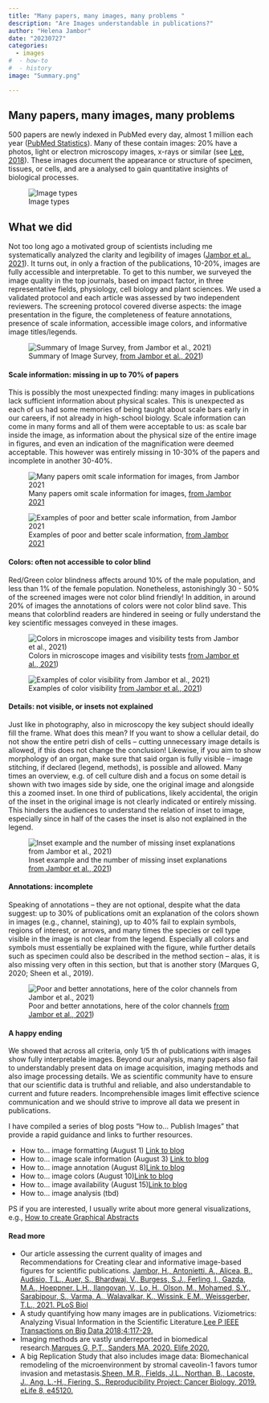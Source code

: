 ```yaml
---
title: "Many papers, many images, many problems "
description: "Are Images understandable in publications?"
author: "Helena Jambor"
date: "20230727"
categories:
  - images
#  - how-to
#  - history
image: "Summary.png"

---
```

## Many papers, many images, many problems 
500 papers are newly indexed in PubMed every day, almost 1 million each year (<a href="https://www.nlm.nih.gov/bsd/index_stats_comp.html">PubMed Statistics</a>). Many of these contain images: 20% have a photos, light or electron microscopy images, x-rays or similar (see <a href ="https://ieeexplore.ieee.org/document/7888968">Lee, 2018</a>). These images document the appearance or structure of specimen, tissues, or cells, and are a analysed to gain quantitative insights of biological processes.

![Image types](ImageTypes.png)

## What we did
Not too long ago a motivated group of scientists including me systematically analyzed the clarity and legibility of images (<a href ="https://journals.plos.org/plosbiology/article?id=10.1371/journal.pbio.3001161">Jambor et al., 2021</a>). It turns out, in only a fraction of the publications, 10-20%, images are fully accessible and interpretable. To get to this number, we surveyed the image quality in the top journals, based on impact factor, in three representative fields, physiology, cell biology and plant sciences. We used a validated protocol and each article was assessed by two independent reviewers. The screening protocol covered diverse aspects: the image presentation in the figure, the completeness of feature annotations, presence of scale information, accessible image colors, and informative image titles/legends.

![Summary of Image Survey, <a href ="https://journals.plos.org/plosbiology/article?id=10.1371/journal.pbio.3001161">from Jambor et al., 2021</a>)](Summary.png){fig-alt="Example images showing the types of problems that were encounterd and their frequency. E.g., scale bars are missing in 45-70% of publicartions with images."}

#### Scale information: missing in up to 70% of papers
This is possibly the most unexpected finding: many images in publications lack sufficient information about physical scales. This is unexpected as each of us had some memories of being taught about scale bars early in our careers, if not already in high-school biology. 
Scale information can come in many forms and all of them were acceptable to us: as scale bar inside the image, as information about the physical size of the entire image in figures, and even an indication of the magnification were deemed acceptable. This however was entirely missing in 10-30% of the papers and incomplete in another 30-40%.

![Many papers omit scale information for images, <a href ="https://journals.plos.org/plosbiology/article?id=10.1371/journal.pbio.3001161">from Jambor 2021</a>](Scale_numbers.png)

![Examples of poor and better scale information, <a href ="https://journals.plos.org/plosbiology/article?id=10.1371/journal.pbio.3001161">from Jambor 2021</a>](Scale_examples.png)


#### Colors: often not accessible to color blind
Red/Green color blindness affects around 10% of the male population, and less than 1% of the female population. Nonetheless, astonishingly 30 - 50% of the screened images were not color blind friendly! 
In addition, in around 20% of images the annotations of colors were not color blind save. This means that colorblind readers are hindered in seeing or fully understand the key scientific messages conveyed in these images.

![Colors in microscope images and visibility tests <a href ="https://journals.plos.org/plosbiology/article?id=10.1371/journal.pbio.3001161">from Jambor et al., 2021</a>)](Colors.png){}

![Examples of color visibility <a href ="https://journals.plos.org/plosbiology/article?id=10.1371/journal.pbio.3001161">from Jambor et al., 2021</a>)](Colors_visibility.png)

#### Details: not visible, or insets not explained 
Just like in photography, also in microscopy the key subject should ideally fill the frame. What does this mean? If you want to show a cellular detail, do not show the entire petri dish of cells – cutting unnecessary image details is allowed, if this does not change the conclusion! Likewise, if you aim to show morphology of an organ, make sure that said organ is fully visible – image stitching, if declared (legend, methods), is possible and allowed. 
Many times an overview, e.g. of cell culture dish and a focus on some detail is shown with two images side by side, one the original image and alongside this a zoomed inset. In one third of publications, likely accidental, the origin of the inset in the original image is not clearly indicated or entirely missing. This hinders the audiences to understand the relation of inset to image, especially since in half of the cases the inset is also not explained in the legend. 

![Inset example and the number of missing inset explanations <a href ="https://journals.plos.org/plosbiology/article?id=10.1371/journal.pbio.3001161">from Jambor et al., 2021</a>)](Insets_numbers.png){}


#### Annotations: incomplete
Speaking of annotations – they are not optional, despite what the data suggest: up to 30% of publications omit an explanation of the colors shown in images (e.g., channel, staining), up to 40% fail to explain symbols, regions of interest, or arrows, and many times the species or cell type visible in the image is not clear from the legend. Especially all colors and symbols must essentially be explained with the figure, while further details such as specimen could also be described in the method section – alas, it is also missing very often in this section, but that is another story (Marques G, 2020; Sheen et al., 2019).

![Poor and better annotations, here of the color channels <a href ="https://journals.plos.org/plosbiology/article?id=10.1371/journal.pbio.3001161">from Jambor et al., 2021</a>)](Annotations.png){}


#### A happy ending 
We showed that across all criteria, only 1/5 th of publications with images show fully interpretable images. Beyond our analysis, many papers also fail to understandably present data on image acquisition, imaging methods and also image processing details. We as scientific community have to ensure that our scientific data is truthful and reliable, and also  understandable to current and future readers. Incomprehensible images limit effective science communication and we should strive to improve all data we present in publications. 

I have compiled a series of blog posts “How to… Publish Images” that provide a rapid guidance and links to further resources. 
<ul>
<li>How to... image formatting (August 1) [Link to blog](../Image_how_mag/index.qmd)</li>
<li>How to... image scale information (August 3) [Link to blog](../Image_how_scale/index.qmd)</li>
<li>How to... image annotation (August 8)[Link to blog](../Image_how_annot/index.qmd)</li>
<li>How to... image colors (August 10)[Link to blog](../Image_how_color/index.qmd)</li>
<li>How to... image availability (August 15)[Link to blog](../Image_how_avail/index.qmd)</li>
<li>How to... image analysis (tbd)</li>
</ul>

PS if you are interested, I usually write about more general visualizations, e.g., 
[How to create Graphical Abstracts](../GraphicalAbstract_1/index.qmd)

#### Read more
<ul>
<li>Our article assessing the current quality of images and Recommendations for Creating clear and informative image-based figures for scientific publications. <a href ="https://doi.org/10.1371/journal.pbio.3001161">Jambor, H., Antonietti, A., Alicea, B., Audisio, T.L., Auer, S., Bhardwaj, V., Burgess, S.J., Ferling, I., Gazda, M.A., Hoeppner, L.H., Ilangovan, V., Lo, H., Olson, M., Mohamed, S.Y., Sarabipour, S., Varma, A., Walavalkar, K., Wissink, E.M., Weissgerber, T.L., 2021. PLoS Biol</a></li>

<li>A study quantifying how many images are in publications. Viziometrics: Analyzing Visual Information in the Scientific Literature.<a href ="https://ieeexplore.ieee.org/document/7888968">Lee P IEEE Transactions on Big Data 2018;4:117-29.</a></li>

<li>Imaging methods are vastly underreported in biomedical research.<a href ="https://doi.org/10.7554/eLife.55133">Marques G, P.T., Sanders MA, 2020. Elife 2020.  
</a></li>

<li>A big Replication Study that also includes image data: Biomechanical remodeling of the microenvironment by stromal caveolin-1 favors tumor invasion and metastasis.<a href ="https://doi.org/10.7554/eLife.45120">Sheen, M.R., Fields, J.L., Northan, B., Lacoste, J., Ang, L.-H., Fiering, S., Reproducibility Project: Cancer Biology, 2019. eLife 8, e45120.</a></li>
